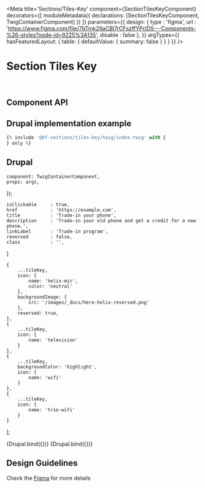 


<Meta
    title='Sections/Tiles-Key'
    component={SectionTilesKeyComponent}
    decorators={[
        moduleMetadata({ declarations: [SectionTilesKeyComponent, TwigContainerComponent] })
    ]}
    parameters={{
        design: {
            type    : 'figma',
            url     : 'https://www.figma.com/file/7bTmk29aCBl7rCFszffYPr/DS---Components-%26-styles?node-id=9225%3A135',
            disable : false
        },
    }}
    argTypes={{
        hasFeaturedLayout: {
            table: { defaultValue: { summary: false } }
        }
    }}
/>


# Section Tiles Key

<br/>



## Component API

<ArgsTable of={SectionTilesKeyComponent} />



## Drupal implementation example

```jsx
{% include '@bf-sections/tiles-key/twig/index.twig' with {
} only %}
```



## Drupal

    component: TwigContainerComponent,
    props: args,
});

    isClickable     : true,
    href            : 'https://example.com',
    title           : 'Trade-in your phone',
    description     : 'Trade-in your old phone and get a credit for a new phone.',
    linkLabel       : 'Trade-in program',
    reversed        : false,
    class           : '',
}

    {
        ...tileKey,
        icon: {
            name: 'helix-mic',
            color: 'neutral'
        },
        backgroundImage: {
            src: '/images/_docs/hero-helix-reversed.png'
        },
        reversed: true,
    },
    {
        ...tileKey,
        icon: {
            name: 'television'
        }
    },
    {
        ...tileKey,
        backgroundColor: 'highlight',
        icon: {
            name: 'wifi'
        }
    },
    {
        ...tileKey,
        icon: {
            name: 'trio-wifi'
        }
    }
];

<Canvas withSource='none'>
    <Story
        name='Drupal'
        height='600px'
        args={{
            elementPath         : 'sections/tiles-key/_doc/template.drupal',
            title               : 'Shop your cell phone plan and mobile phone your way',
            tiles
        }}
    >
        {Drupal.bind({})}
    </Story>
</Canvas>


<Canvas withSource='none'>
    <Story
        name='Drupal - With hasFeaturedLayout'
        height='600px'
        args={{
            elementPath         : 'sections/tiles-key/_doc/template.drupal',
            title               : 'Shop your cell phone plan and mobile phone your way',
            hasFeaturedLayout   : true,
            tiles
        }}
    >
        {Drupal.bind({})}
    </Story>
</Canvas>


## Design Guidelines

Check the [Figma](https://www.figma.com/file/7bTmk29aCBl7rCFszffYPr/DS---Components-%26-styles?node-id=9225%3A135) for more details
